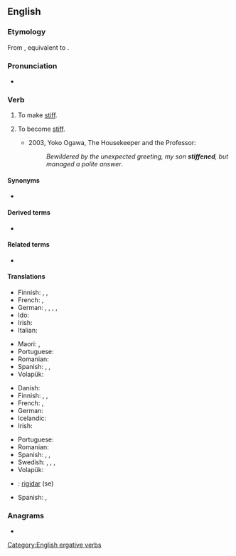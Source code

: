 ==English==

===Etymology===
From {{inh|en|enm|stifnen}}, equivalent to {{af|en|stiff|-en}}.

===Pronunciation===
* {{rhymes|ɪfən|lang=en}}

===Verb===
{{en-verb}}

# {{lb|en|transitive}} To make [[stiff]].
# {{lb|en|intransitive}} To become [[stiff]].
#* 2003, Yoko Ogawa,  The Housekeeper and the Professor:
#*: ''Bewildered by the unexpected greeting, my son '''stiffened''', but managed a polite answer.''

====Synonyms====
* {{l|en|starken}}

====Derived terms====
* {{l|en|stiffen up}}

====Related terms====
* {{l|en|stiff}}

====Translations====
{{trans-top|to make stiff}}
* Finnish: {{t|fi|jäykistää}}, {{t+|fi|jähmettää}}, {{t|fi|kangistaa}}
* French: {{t+|fr|raidir}}, {{t+|fr|endurcir}}
* German: {{t|de|aussteifen}}, {{t+|de|versteifen}}, {{t+|de|verstärken}}, {{t+|de|ertüchtigen}}, {{t|de|aufdoppeln}}
* Ido: {{t+|io|rigidigar}}
* Irish: {{t|ga|stalc}}
* Italian: {{t|it|irrigidire}}
{{trans-mid}}
* Maori: {{t|mi|whakamakiki}}, {{t|mi|whakawhena}}
* Portuguese: {{t+|pt|endurecer}}
* Romanian: {{t+|ro|întări}}
* Spanish: {{t+|es|atiesar}}, {{t+|es|entiesar}}, {{t+|es|endurecer}}
* Volapük: {{t+|vo|stifükön}}
{{trans-bottom}}

{{trans-top|to become stiff}}
* Danish: {{t|da|stivne}}
* Finnish: {{t+|fi|jäykistyä}}, {{t+|fi|jähmettyä}}, {{t+|fi|kangistua}}
* French: {{t+|fr|se raidir}}, {{t|fr|s'endurcir}}
* German: {{t+|de|versteifen}}
* Icelandic: {{t|is|stífna}}
* Irish: {{t|ga|stalc}}
{{trans-mid}}
* Portuguese: {{t+|pt|endurecer}}
* Romanian: {{t+|ro|întări}}
* Spanish: {{t+|es|atiesarse}}, {{t+|es|entiesarse}}, {{t+|es|endurecerse}}
* Swedish: {{t+|sv|styvna}}, {{t+|sv|stelna}}, {{t+|sv|styv|alt=bli styv}}, {{t+|sv|stel|alt=bli stel}}
* Volapük: {{t+|vo|stifikön}}
{{trans-bottom}}

{{checktrans-top}}
* {{ttbc|ia}}: [[rigidar]] (se)
{{trans-mid}}
* Spanish: {{t+check|es|atiesar|alt=atiesarse}}, {{t+check|es|endurecer|alt=endurecerse}}
{{trans-bottom}}

===Anagrams===
* {{anagrams|en|infefts}}

[[Category:English ergative verbs]]